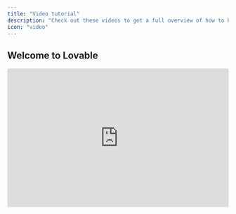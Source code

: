 ```yaml
---
title: "Video tutorial"
description: "Check out these videos to get a full overview of how to build an app with Lovable."
icon: "video"
---
```


## Welcome to Lovable

<Accordion title="Lovable 101">
  <iframe width="100%" height="315" src="https://www.youtube.com/embed/l2n9rpuqvdw?si=huqUvQcNK1tKTMVL" title="YouTube video player" frameborder="0" allow="accelerometer; autoplay; clipboard-write; encrypted-media; gyroscope; picture-in-picture; web-share" referrerpolicy="strict-origin-when-cross-origin" allowfullscreen />

  <Steps>
    <Step title="Getting started with Lovable basics">
      
    </Step>
    <Step title="Understanding the interface and controls">
      
    </Step>
    <Step title="Working with editing features and version history">
      
    </Step>
    <Step title="Implementing authentication and user management">
      
    </Step>
    <Step title="Using ‪Supabase‬ databases and edge functions">
      
    </Step>
    <Step title="GitHub integration and code management">
      
    </Step>
    <Step title="Sharing projects and community feedback">
      
    </Step>
    <Step title="Exploring additional resources and templates">
      
    </Step>
  </Steps>
</Accordion>

## Lovable Tutorials

<AccordionGroup>
  <Accordion title="Build an AI-Powered Calorie Tracking WebApp">
    <iframe width="100%" height="315" src="https://www.youtube.com/embed/c0zhLzcVJRI?si=7vcZf5eoxIobOxdE" title="YouTube video player" frameborder="0" allow="accelerometer; autoplay; clipboard-write; encrypted-media; gyroscope; picture-in-picture; web-share" referrerpolicy="strict-origin-when-cross-origin" allowfullscreen />

    This tutorial, we'll walk you through creating an AI-powered calorie tracking app with [Lovable](/lovable-f9060f1e/lovable-f9060f1e/editor/main#build-an-ai-powered-calorie-tracking-webapp), complete with authentication, a beautiful responsive design, OpenAI integration, and deployment to production.

    <Steps>
      <Step title="Setting Up the Foundation">
        The foundation of any Lovable project is a good prompt. For this app, here’s an example:

        ```
        Create a calorie tracking app with the following features:
        Landing page, dashboard, and a meals page.
        Input fields for meal descriptions or images, with analysis powered by GPT-4.
        Daily progress tracking and integration with Supabase for authentication and database management.
        Beautiful and mobile-responsive UI.
        ```

        Once Lovable generates the UI skeleton:

        - Review the navigation setup and landing page design.
        - Iterate on the prompt to refine the layout and ensure mobile responsiveness.

        <Note>
          Be explicit about starting with the UI. Lovable works best when tasks are broken into clear steps. For instance, outline navigation, page structures, and design themes early in the prompt
        </Note>
      </Step>
      <Step title="Designing the UI">
        Lovable emphasizes a step-by-step approach, akin to constructing a building:

        - Start with **scaffolding**: Plan your app structure (e.g., user experience flow, page layout).
        - Add the **first layer**: Create empty pages with basic design elements.
        - Refine the **details**: Add colors, animations, and mobile responsiveness.

        <Note>
          If you have pre-made designs in [Figma](), you can take screenshots and include them in your Lovable prompt. Providing high-resolution images ensures better results.
        </Note>
      </Step>
      <Step title="Integrate Supabase for Backend and Authentication">
        Once the UI is ready, it’s time to add backend functionality:

        1. Set up a [**Supabase**]() **account** and create a project.
        2. Link it to Lovable by pressing the "Connect Supabase" button.
        3. For data storage, Lovable will generate SQL tables. For instance:

        - A `profiles` table to store user information.
        - A `meals` table linked to users for tracking daily entries.

        <Note>
          Use row-level security (RLS) rules in Supabase to ensure user privacy. Lovable can handle this for you automatically.
        </Note>
      </Step>
      <Step title="Integrating OpenAI for Meal Analysis">
        The magic of this app lies in its AI capabilities. To analyze meals:

        1. Obtain an [OpenAI API key]() from your developer dashboard.
        2. Use [GPT-4]() for analyzing meal descriptions or images.
        3. Ensure API keys are securely stored in Edge functions to prevent unauthorized access.

        **Features to include:**

        - **Analyze meal descriptions**: Estimate nutritional values (calories, protein, carbs, fat).
        - **Image recognition**: Upload a meal photo, and GPT-4 will extract a description and nutritional data.

        <Note>
          _Pro Tips for OpenAI Integration:_

          - Use **function calling** for structured responses, ensuring data is formatted correctly for database insertion.
          - Test the functionality by asking the app to analyze simple meal entries like “2 eggs.”
        </Note>
      </Step>
      <Step title="Implementing Payments with Stripe">
        To monetize the app, add subscription-based payments:

        1. Create a [Stripe]() account and set up a product (e.g., “Standard Plan” for $12/month).
        2. Integrate Stripe with Lovable by adding the API key and product price ID.
        3. Redirect non-paying users to the landing page. Only paying users can access the main app.

        <Note>
          _Additional Tips:_

          - Enable Stripe’s **customer portal** to let users manage subscriptions (e.g., cancel or update payment methods).
          - Test payments in Stripe’s test mode using the provided test credit card details.
        </Note>
      </Step>
      <Step title="Testing and Debugging">
        Errors are a natural part of development, and Lovable simplifies debugging:

        - Use the **"Try to Fix"** button whenever a build error occurs.
        - For backend issues, check Supabase logs for detailed error reports.
        - If deploying to [Netlify](), review deployment logs for any build issues. Share logs with Lovable to get tailored fixes.

        <Note>
          If you get stuck, revert to a previous version using Lovable’s "Revert" feature. This saves credits and time.
        </Note>
      </Step>
      <Step title="Deploying Your App">
        Once your app is ready, deploy it with Lovable or Netlify:

        1. Use Lovable’s deploy feature to host the app on a default domain.
        2. For custom domains:

        - Connect your [GitHub repository]() to Netlify.
        - Purchase a domain and configure [DNS settings]() to link it to Netlify.

        <Note>
          Update your app’s metadata (favicon, meta tags, OG image) for better branding and SEO.
        </Note>
      </Step>
    </Steps>
  </Accordion>
  <Accordion title="Build a SaaS Landing Page with Groq API">
    <iframe width="100%" height="315" src="https://www.youtube.com/embed/S0k8FOmqjog?si=935gSBuflrRbljlF" title="YouTube video player" frameborder="0" allow="accelerometer; autoplay; clipboard-write; encrypted-media; gyroscope; picture-in-picture; web-share" referrerpolicy="strict-origin-when-cross-origin" allowfullscreen />

    In this tutorial, we’ll show you how to create a stunning, fully interactive landing page for an AI-powered email assistant using [Lovable](/lovable-f9060f1e/lovable-f9060f1e/editor/main#build-a-saas-landing-page-with-groq-api), 21st.dev, and Supabase—complete with animations, API integrations, and seamless deployment\\\\!

    - AI-powered design & UI enhancements
    - Adding animations & interactive elements
    - Integrating AI email enhancements with the Groq API
    - Setting up a contact form with Resend
    - Deploying the page using Lovable Launch
  </Accordion>
  <Accordion title="Build a Feedback Tool">
    The session showcased [Lovable](/lovable-f9060f1e/lovable-f9060f1e/editor/main#build-a-feedback-tool)’s capabilities to iterate quickly and deliver production-ready results.

    <iframe width="100%" height="315" src="https://www.youtube.com/embed/tYDqBMilHkM?si=6eD-0GoQEywncOqQ" title="YouTube video player" frameborder="0" allow="accelerometer; autoplay; clipboard-write; encrypted-media; gyroscope; picture-in-picture; web-share" referrerpolicy="strict-origin-when-cross-origin" allowfullscreen />

    <Steps>
      <Step title="Authentication">
        - Users can sign up, log in, and manage profiles using Supabase integration.
        - Secure user sessions enable tailored experiences.
      </Step>
      <Step title="Feedback Submission and Voting">
        - Users can submit feedback with titles, descriptions, and images.
        - Each feedback entry displays vote counts and supports real-time upvoting.
      </Step>
      <Step title="Admin Dashboard with AI Summaries">
        - Admins can review all feedback, filter by votes, and sort entries.
        - AI-powered summaries identify actionable insights using OpenAI and Supabase Edge Functions.
      </Step>
      <Step title="User Presence Tracking">
        Real-time presence indicators show active users on the platform.
      </Step>
      <Step title="Detailed Feedback Pages with Comments">
        Each feedback entry has a dedicated page for discussions, enabling teams to collaborate and prioritize efficiently.
      </Step>
      <Step title="File Attachments">
        Users can attach images to feedback, stored securely using Supabase’s storage capabilities.
      </Step>
    </Steps>
  </Accordion>
  <Accordion title="Build a Productized Development Agency">
    <iframe width="100%" height="315" src="https://www.youtube.com/embed/eZsbfEA-_oI?si=ngagWq3q3Km1jY6J" title="YouTube video player" frameborder="0" allow="accelerometer; autoplay; clipboard-write; encrypted-media; gyroscope; picture-in-picture; web-share" referrerpolicy="strict-origin-when-cross-origin" allowfullscreen />

    The goal for this session was to build an app that allows developers, designers, or consultants to offer subscription-based services—a business model inspired by platforms like DesignJoy.

    <Steps>
      <Step title="Authentication and User Management">
        Authentication was the first feature implemented, setting up a robust framework for managing users. The team emphasized the importance of integrating authentication early to prevent issues when scaling the app.

        - Supabase integration for user sign-ups, logins, and profile management.
        - Persistent user sessions to improve app usability.
      </Step>
      <Step title="Stripe Subscription Integration">
        The session demonstrated how to integrate Stripe for subscription management:

        - Enabled users to subscribe to different pricing tiers.
        - Managed subscription status, ensuring only paid users access premium features.
      </Step>
      <Step title="Dashboard and Task Management">
        - User-specific dashboards with task boards and drag-and-drop functionality.
        - Real-time task updates for seamless collaboration.
      </Step>
      <Step title="AI Chatbot">
        The session concluded with the integration of an AI chatbot, illustrating how OpenAI can add dynamic functionality to apps. This feature could be extended to serve as a virtual assistant, concierge, or data query interface.

        - Integrated OpenAI to provide a chatbot capable of responding intelligently to user queries.
        - Built in a single prompt, showcasing Lovable's efficiency.
      </Step>
      <Step title="Iterative Debugging and Refinement">
        The team tackled real-time debugging challenges, offering valuable insights into troubleshooting. Techniques included:

        - Using console logs and error messages to identify issues.
        - Reverting to previous app versions to avoid getting stuck in broken states.
        - Guiding Lovable’s AI with detailed prompts to ensure accurate fixes.
      </Step>
    </Steps>
  </Accordion>
  <Accordion title="Prompting Advice with Lovable">
    <iframe width="100%" height="315" src="https://www.youtube.com/embed/IqWfKj4mUIo?si=sIUpyvAuOH9Fu_oe" title="YouTube video player" frameborder="0" allow="accelerometer; autoplay; clipboard-write; encrypted-media; gyroscope; picture-in-picture; web-share" referrerpolicy="strict-origin-when-cross-origin" allowfullscreen />

    In this tutorial, we deep-dive into AI-powered app development, prompt engineering, and workflow automation with [Lovable](https://lovable.dev/)'s special guest ‪[Mark Kashef‬](https://www.youtube.com/@Mark_Kashef)\\\\!

    - Understanding effective AI prompting
    - The four tiers of prompt engineering
    - Meta prompting techniques & best practices
    - Debugging strategies for AI workflows
    - Building an AI app using Lovable & Make.com
    - Integrating Visual Edits & Tailwind CSS for UI design
  </Accordion>
  <Accordion title="Build a Luma Copycat with Supabase & Lovable">
    <iframe width="100%" height="315" src="https://www.youtube.com/embed/-sSOyO0FiPE?si=TCamI0uASRJ2Kh6j" title="YouTube video player" frameborder="0" allow="accelerometer; autoplay; clipboard-write; encrypted-media; gyroscope; picture-in-picture; web-share" referrerpolicy="strict-origin-when-cross-origin" allowfullscreen />

    In this tutorial, we will build a Luma-style event platform using Lovable and [Supabase](https://docs.lovable.dev/integrations/supabase) – live\\\\!

    - How to integrate Supabase with Lovable
    - Setting up authentication & user management
    - Configuring databases & real-time comments
    - Testing performance & handling multiple users
    - Live debugging & performance optimization
  </Accordion>
  <Accordion title="Build an AI-Enhanced Web App">
    <iframe width="100%" height="315" src="https://www.youtube.com/embed/gqsZGxuymTk?si=xwjEwFQCa5p8WVLh" title="YouTube video player" frameborder="0" allow="accelerometer; autoplay; clipboard-write; encrypted-media; gyroscope; picture-in-picture; web-share" referrerpolicy="strict-origin-when-cross-origin" allowfullscreen />

    In this tutorial, we’ll show you how to use Lovable, an AI-enhanced no-code builder, to create a full-stack journaling app without writing a single line of code\\\\!

    - Design your app UI instantly
    - Upload your design & generate a working app
    - Connect Supabase for backend & authentication
    - Implement GPT-4o for AI-powered features
    - Deploy a full-stack app in minutes\\\\\\!
  </Accordion>
  <Accordion title="Build a Simple CRM with Resend">
    <iframe width="100%" height="315" src="https://www.youtube.com/embed/5ZL744_Wxjo?si=qrKlOL_1fAnz7rgc" title="YouTube video player" frameborder="0" allow="accelerometer; autoplay; clipboard-write; encrypted-media; gyroscope; picture-in-picture; web-share" referrerpolicy="strict-origin-when-cross-origin" allowfullscreen />

    In this tutorial, we'll walk through creating a simple yet powerful CRM using [Lovable](/lovable-f9060f1e/lovable-f9060f1e/editor/main#build-a-simple-crm-with-resend) for development, Supabase for data storage, and [Resend](https://docs.lovable.dev/integrations/resend) for email automation.

    - How Resend works for email automation
    - Setting up authentication emails with Supabase
    - Building an admin dashboard & contact management system
    - Creating & customizing email templates
    - Adding newsletter signup & broadcast email functionality
  </Accordion>
  <Accordion title="Build Interactive Elements in Web Development">
    <iframe width="100%" height="315" src="https://www.youtube.com/embed/b-O7Ew0Q2ig?si=UPyQQdnualImIP8j" title="YouTube video player" frameborder="0" allow="accelerometer; autoplay; clipboard-write; encrypted-media; gyroscope; picture-in-picture; web-share" referrerpolicy="strict-origin-when-cross-origin" allowfullscreen />

    Building engaging, interactive web experiences just got easier with Lovable’s latest updates\\!

    <Steps>
      <Step title="Effortless UI Customization with Visual Edits">
        One of the biggest upgrades to Lovable is the ability to modify UI elements instantly without consuming AI credits. You can now:

        - Edit text directly on your project.
        - Adjust button colors and styles in real-time.
        - Upload and swap images seamlessly.
        - Hover over elements to make quick adjustments.

        <Note>
          Users can now select text, change colors, or swap icons effortlessly without needing AI intervention—allowing for a smoother design iteration process.
        </Note>
      </Step>
      <Step title="Advanced Debugging and API Error Handling">
        Previously, users faced challenges when dealing with third-party API integration errors. Lovable now:

        - Surfaces richer error messages for easier debugging.
        - Eliminates irrelevant popups, improving focus on critical issues.
        - Enables AI-driven error detection for automatic fixes.

        <Note>
          Instead of overwhelming users with generic popups, Lovable now feeds error context directly into its AI, which can decide when an issue needs to be addressed and how to fix it.
        </Note>
      </Step>
      <Step title="Creating Dynamic Backgrounds and Animations">
        Lovable now supports seamless integration of animated and interactive elements using **p5.js** and other libraries.

        #### **Example Project: Travel Agency Website with Interactive Flags**

        A recent live demo showcased how to build a travel agency landing page featuring:

        1. **An animated hero section** with flags dynamically appearing and moving in response to mouse interactions.
        2. **A sticky-scroll section** that changes based on the user’s scroll position.
        3. **Interactive hover effects** where images react to user movements.

        #### **How to Implement Animated Effects**

        To create these effects, users followed this simple process:

        - **Define the desired animation:**

        <Note>
          Make the background interactive with floating elements that move away when hovered over.
        </Note>
        - **Use p5.js to generate effects:**
          - Implement a chromatic smoke pattern.
          - Swap out static images for dynamic flag animations.
        - **Enhance user experience with physics-based interactions:**
          - Make elements move dynamically based on user actions.

        <Note>
          If an animation isn’t working, use Lovable’s chat mode to debug and refine the effect with step-by-step AI guidance.
        </Note>
      </Step>
      <Step title="Importing Custom Elements from External Libraries">
        With [**21st.dev**](), users can now integrate pre-built UI components seamlessly into Lovable projects.

        1. Browse **21st.dev** for a button design.
        2. Copy the AI-generated prompt.
        3. Paste it into Lovable and replace an existing button.

        This approach accelerates design workflows and allows for more polished, visually cohesive interfaces.

        <Note>
          This same method works for importing animation presets from **motion.dev**, making it easier to add high-quality motion effects without custom coding.
        </Note>
      </Step>
    </Steps>
  </Accordion>
  <Accordion title="Clerk Authentication, Custom Domains & Waitlists">
    <iframe width="100%" height="315" src="https://www.youtube.com/embed/tyAsNwu_xCI?si=VHCGf2IlFRQzVLeD" title="YouTube video player" frameborder="0" allow="accelerometer; autoplay; clipboard-write; encrypted-media; gyroscope; picture-in-picture; web-share" referrerpolicy="strict-origin-when-cross-origin" allowfullscreen />

    In this tutorial, we'll walk through building a **custom CRM** (Customer Relationship Management system) using [**Lovable**](/lovable-f9060f1e/lovable-f9060f1e/editor/main#clerk-authentication-custom-domains-and-waitlists) and [**Clerk**](https://docs.lovable.dev/integrations/clerk).
  </Accordion>
  <Accordion title="How to Build a Custom CRM with Lovable and Make">
    <iframe width="100%" height="315" src="https://www.youtube.com/embed/zv4vcR7VCAk?si=BgJHeEuti27cbgYt" title="YouTube video player" frameborder="0" allow="accelerometer; autoplay; clipboard-write; encrypted-media; gyroscope; picture-in-picture; web-share" referrerpolicy="strict-origin-when-cross-origin" allowfullscreen />

    In this tutorial, we'll walk through building a **custom CRM** (Customer Relationship Management system) using [**Lovable**](/lovable-f9060f1e/lovable-f9060f1e/editor/main#how-to-build-a-custom-crm-with-lovable-and-make) and [**Make**](https://docs.lovable.dev/integrations/make).
  </Accordion>
</AccordionGroup>

## Build, Brand, and Launch a real micro-SaaS, live\\\\\\\\!

Learning Spanish has never been this interactive\\\\\\\\\\\\\\\\\\! Imagine an app that not only teaches you Spanish through conversations but also creates real-time voice interactions, dynamic courses, and visually engaging content—powered entirely by AI. This tutorial can help follow step-by-step what Kristian and Harry built:

<AccordionGroup>
  <Accordion title="Step 1: Designing the Core Features">
    <iframe width="100%" height="315" src="https://www.youtube.com/embed/8QDL9cCIXqU?si=JPHSSBoWO4dXl7vB" title="YouTube video player" frameborder="0" allow="accelerometer; autoplay; clipboard-write; encrypted-media; gyroscope; picture-in-picture; web-share" referrerpolicy="strict-origin-when-cross-origin" allowfullscreen />

    <Steps>
      <Step title="Laying the Foundations">
        Before implementing AI features, we focused on **building a strong foundation** for the app using **Lovable**. This included setting up authentication, structuring the dashboard, and implementing user management.
      </Step>
      <Step title="Authentication System">
        - Integrated **Supabase** for backend authentication.
        - Enabled sign-up/login with email and password.
        - Created a profile system to store user preferences and learning progress.
      </Step>
      <Step title="Dashboard & Navigation">
        - Designed an intuitive sidebar for navigation.
        - Created sections for chat, courses, and user settings.
        - Ensured responsive UI for a seamless experience across devices.
      </Step>
      <Step title="User Profiles & Data Storage">
        - Added a database structure to store user progress.
        - Designed profile management settings where users can adjust learning preferences.
      </Step>
    </Steps>
  </Accordion>
  <Accordion title="Step 2: AI-Powered Learning Features with Replicate">
    <iframe width="100%" height="315" src="https://www.youtube.com/embed/eSDhk4VkVLE?si=-JhSjxsKIrPACNOK" title="YouTube video player" frameborder="0" allow="accelerometer; autoplay; clipboard-write; encrypted-media; gyroscope; picture-in-picture; web-share" referrerpolicy="strict-origin-when-cross-origin" allowfullscreen />

    <Steps>
      <Step title="AI-Generated Courses">
        To make learning interactive, we implemented an AI-driven course generation system using [OpenAI’s GPT model](). Here's how it works:

        1. Users select a topic (e.g., “Questions to ask at a barbecue”).
        2. Lovable calls an [OpenAI Edge function]() to generate **10 engaging Spanish-language questions**.
        3. Users complete quizzes, track progress, and receive AI feedback on their answers.
      </Step>
      <Step title="Enhancing User Engagement">
        - **Dynamically Generated Questions**: Each quiz is AI-generated, ensuring fresh, unique content every time.
        - **Interactive Feedback**: The AI provides explanations for correct and incorrect answers to improve learning.
        - **Progress Tracking**: Users can save and revisit courses, enhancing retention and practice.
      </Step>
      <Step title="Enhancing Visual Engagement with Replicate">
        To add a visual learning element, we integrated [**Replicate’s Flux Schnell**]() image generation model:

        - **Automated Course Banners**: Every course dynamically generates an image matching the topic.
        - **Visually Immersive Experience**: AI-driven visuals enhance user engagement and retention.
        - **Fast Image Processing**: Using Replicate’s API, images are generated in real time without slowing down the experience.
      </Step>
      <Step title="Real-Time Voice Conversations">
        A major milestone in the app's development was the addition of **real-time Spanish-speaking practice** using [OpenAI’s real-time WebRTC API]() :

        - **Interactive AI Tutor**: Users can speak directly with an AI that dynamically responds in Spanish.
        - **Pronunciation Assistance**: The AI provides real-time corrections and suggestions.
        - **Seamless Conversations**: The natural flow of conversation makes it feel like interacting with a human tutor.
      </Step>
    </Steps>
  </Accordion>
  <Accordion title="Step 3: Branding the App">
    <iframe width="100%" height="315" src="https://www.youtube.com/embed/fILdgFNqvmU?si=_Xg-XTMTQuBN7bE1" title="YouTube video player" frameborder="0" allow="accelerometer; autoplay; clipboard-write; encrypted-media; gyroscope; picture-in-picture; web-share" referrerpolicy="strict-origin-when-cross-origin" allowfullscreen />

    <Steps>
      <Step title="Establishing the Concept and Audience">
        Before branding, we defined our core goals:

        - **AI-powered chat** for real-time Spanish conversations.
        - **Automated quizzes** for quick practice sessions.
        - **Structured learning** with lesson storage and progress tracking.

        This helped shape our branding choices, ensuring they aligned with the app’s purpose.
      </Step>
      <Step title="Naming & Domain Selection">
        We aimed for a short, memorable name that reflected the **learning journey**. Using AI, we brainstormed and landed on **Ruta** (Spanish for “route” or “path”).

        #### **Process:**

        - **Brainstormed names** using AI for catchy Spanish words.
        - **Tested options** like "Camino" and "Verbo," but "Ruta" stood out.
        - **Checked domain availability** and secured **rutaapp.com** immediately.
      </Step>
      <Step title="Creating a Visual Identity">
        We quickly designed the brand:

        - **Logo**: A **compass-themed** icon sourced from design libraries and edited in Figma.
        - **Font Pairing**: Used a **bold, modern typeface** for the logo and a readable UI font for the app interface.
        - **Color Palette**: A **Tailwind CSS blue** scheme to symbolize travel and discovery.
        - **Styling Inspiration**: Experimented with **neo-brutalism**, tweaking contrast, shadows, and borders to create a visually engaging UI.
      </Step>
      <Step title="Building a Cohesive User Experience">
        Using Lovable, we ensured **visual consistency** across the app:

        - **Landing Page**: AI-generated with a dynamic, engaging hero section.
        - **Dashboard & Course Pages**: Styled to match the brand’s identity.
        - **Iterative Styling**: Applied **neo-brutalist** elements to test different design styles.
        - **User Flow Testing**: Ensured seamless navigation from signup to real-time chat.
      </Step>
    </Steps>
  </Accordion>
  <Accordion title="Step 4: Final Tweaks, Big Bets & Live Launch">
    <iframe width="100%" height="315" src="https://www.youtube.com/embed/12013xnxYzM?si=4qOqTgcgO_IY_G1P" title="YouTube video player" frameborder="0" allow="accelerometer; autoplay; clipboard-write; encrypted-media; gyroscope; picture-in-picture; web-share" referrerpolicy="strict-origin-when-cross-origin" allowfullscreen />
  </Accordion>
</AccordionGroup>

## Community Tutorials

<AccordionGroup>
  <Accordion title="Build a Car Prompt Engineering Agent">
    <iframe width="100%" height="315" src="https://www.youtube.com/embed/Zv7N0SxfpRM?si=Ro0Eg---h0rBz-HY" title="YouTube video player" frameborder="0" allow="accelerometer; autoplay; clipboard-write; encrypted-media; gyroscope; picture-in-picture; web-share" referrerpolicy="strict-origin-when-cross-origin" allowfullscreen />
  </Accordion>
  <Accordion title="Build a SaaS Landing Page">
    <iframe width="100%" height="315" src="https://www.youtube.com/embed/4qt9nlamiIQ?si=Xc0EUD6iyCwPFMay" title="YouTube video player" frameborder="0" allow="accelerometer; autoplay; clipboard-write; encrypted-media; gyroscope; picture-in-picture; web-share" referrerpolicy="strict-origin-when-cross-origin" allowfullscreen />
  </Accordion>
  <Accordion title="Build an AI Coding Agent with Supabase & Stripe">
    <iframe width="100%" height="315" src="https://www.youtube.com/embed/9z54zkmK-to?si=COVYmfEhrkkcog6O" title="YouTube video player" frameborder="0" allow="accelerometer; autoplay; clipboard-write; encrypted-media; gyroscope; picture-in-picture; web-share" referrerpolicy="strict-origin-when-cross-origin" allowfullscreen />
  </Accordion>
  <Accordion title="Build a Chat-Based Interface">
    <iframe width="100%" height="315" src="https://www.youtube.com/embed/zrArB5tj3kY?si=vArHxa-gh10ncZww" title="YouTube video player" frameborder="0" allow="accelerometer; autoplay; clipboard-write; encrypted-media; gyroscope; picture-in-picture; web-share" referrerpolicy="strict-origin-when-cross-origin" allowfullscreen />
  </Accordion>
  <Accordion title="Build a Course Platform">
    <iframe width="100%" height="315" src="https://www.youtube.com/embed/UcgKlpu49Ys?si=fCaxC1gB-wkC_AOh" title="YouTube video player" frameborder="0" allow="accelerometer; autoplay; clipboard-write; encrypted-media; gyroscope; picture-in-picture; web-share" referrerpolicy="strict-origin-when-cross-origin" allowfullscreen />
  </Accordion>
  <Accordion title="Build SaaS Startup with Supabase">
    <iframe width="100%" height="315" src="https://www.youtube.com/embed/mJwPvyc4-rk?si=SUWZG6C1dLpV9StO" title="YouTube video player" frameborder="0" allow="accelerometer; autoplay; clipboard-write; encrypted-media; gyroscope; picture-in-picture; web-share" referrerpolicy="strict-origin-when-cross-origin" allowfullscreen />
  </Accordion>
  <Accordion title="Build an AI-powered Web Application with OpenAI API">
    <iframe width="100%" height="315" src="https://www.youtube.com/embed/jUwXTviRhhM?si=VzpmIP8SVSWufOKH" title="YouTube video player" frameborder="0" allow="accelerometer; autoplay; clipboard-write; encrypted-media; gyroscope; picture-in-picture; web-share" referrerpolicy="strict-origin-when-cross-origin" allowfullscreen />
  </Accordion>
  <Accordion title="Build an SEO Landing Page">
    <iframe width="100%" height="315" src="https://www.youtube.com/embed/3rVsp8SQ_Jc?si=KP7XftODi6apMX4m" title="YouTube video player" frameborder="0" allow="accelerometer; autoplay; clipboard-write; encrypted-media; gyroscope; picture-in-picture; web-share" referrerpolicy="strict-origin-when-cross-origin" allowfullscreen />
  </Accordion>
  <Accordion title="Build a Marketing Landing Page">
    <iframe width="100%" height="315" src="https://www.youtube.com/embed/tR4d8Mz5Bgk?si=Sofq45DrmrqCG1ja" title="YouTube video player" frameborder="0" allow="accelerometer; autoplay; clipboard-write; encrypted-media; gyroscope; picture-in-picture; web-share" referrerpolicy="strict-origin-when-cross-origin" allowfullscreen />
  </Accordion>
  <Accordion title="Build a Todo List App">
    <iframe width="100%" height="315" src="https://www.youtube.com/embed/AmPuBwjT5iU?si=3VZ1_Qg5peqF1S7R" title="YouTube video player" frameborder="0" allow="accelerometer; autoplay; clipboard-write; encrypted-media; gyroscope; picture-in-picture; web-share" referrerpolicy="strict-origin-when-cross-origin" allowfullscreen />
  </Accordion>
  <Accordion title="Build AI Agents">
    <iframe width="100%" height="315" src="https://www.youtube.com/embed/sgnBMD8jGWU?si=eRtlvDDwGfEa_-J1" title="YouTube video player" frameborder="0" allow="accelerometer; autoplay; clipboard-write; encrypted-media; gyroscope; picture-in-picture; web-share" referrerpolicy="strict-origin-when-cross-origin" allowfullscreen />
  </Accordion>
  <Accordion title="Build a Recipe Tracking App">
    <iframe width="100%" height="315" src="https://www.youtube.com/embed/yH3DyG7jqRo?si=bV9BQkcTqN9KUDqT" title="YouTube video player" frameborder="0" allow="accelerometer; autoplay; clipboard-write; encrypted-media; gyroscope; picture-in-picture; web-share" referrerpolicy="strict-origin-when-cross-origin" allowfullscreen />

    <iframe width="100%" height="315" src="https://www.youtube.com/embed/W54pjYSSTo0?si=NjeR7dRxbLbiqEPe" title="YouTube video player" frameborder="0" allow="accelerometer; autoplay; clipboard-write; encrypted-media; gyroscope; picture-in-picture; web-share" referrerpolicy="strict-origin-when-cross-origin" allowfullscreen />
  </Accordion>
  <Accordion title="Build a Fullstack Social Networking App">
    <iframe width="100%" height="315" src="https://www.youtube.com/embed/1qXwGCIh9Q8?si=r3nNUUJzgL3Cf986" title="YouTube video player" frameborder="0" allow="accelerometer; autoplay; clipboard-write; encrypted-media; gyroscope; picture-in-picture; web-share" referrerpolicy="strict-origin-when-cross-origin" allowfullscreen />
  </Accordion>
  <Accordion title="Lovable + Cursor">
    <iframe width="100%" height="315" src="https://www.youtube.com/embed/YyeUSujTvXc?si=TB7A9-J5j4RF3k5N" title="YouTube video player" frameborder="0" allow="accelerometer; autoplay; clipboard-write; encrypted-media; gyroscope; picture-in-picture; web-share" referrerpolicy="strict-origin-when-cross-origin" allowfullscreen />
  </Accordion>
  <Accordion title="Build Text-to-Web App Platform">
    <iframe width="100%" height="315" src="https://www.youtube.com/embed/cwdPcbWwb2s?si=OY_JIaSdQjDCpUar" title="YouTube video player" frameborder="0" allow="accelerometer; autoplay; clipboard-write; encrypted-media; gyroscope; picture-in-picture; web-share" referrerpolicy="strict-origin-when-cross-origin" allowfullscreen />
  </Accordion>
  <Accordion title="Build an AI-powered Note Taker">
    <iframe width="100%" height="315" src="https://www.youtube.com/embed/6VejFu1nEYs?si=VZzUyJ3ABSQPvGeW" title="YouTube video player" frameborder="0" allow="accelerometer; autoplay; clipboard-write; encrypted-media; gyroscope; picture-in-picture; web-share" referrerpolicy="strict-origin-when-cross-origin" allowfullscreen />
  </Accordion>
  <Accordion title="Build a Wealth Tracker App">
    <iframe width="100%" height="315" src="https://www.youtube.com/embed/2MYwWu4u_ZM?si=nTtL39uf8tKuHZVT" title="YouTube video player" frameborder="0" allow="accelerometer; autoplay; clipboard-write; encrypted-media; gyroscope; picture-in-picture; web-share" referrerpolicy="strict-origin-when-cross-origin" allowfullscreen />
  </Accordion>
  <Accordion title="Build an SEO Lead Generation Website">
    <iframe width="100%" height="315" src="https://www.youtube.com/embed/NC9hVmKNnk0?si=U7JaiQ5EJo3ysh_x" title="YouTube video player" frameborder="0" allow="accelerometer; autoplay; clipboard-write; encrypted-media; gyroscope; picture-in-picture; web-share" referrerpolicy="strict-origin-when-cross-origin" allowfullscreen />
  </Accordion>
  <Accordion title="Build a Hiring Platform with Advanced Troubleshooting and Cursor">
    <iframe width="100%" height="315" src="https://www.youtube.com/embed/z8R7uWeSAbg?si=QSeApl8WSrLq59Y1" title="YouTube video player" frameborder="0" allow="accelerometer; autoplay; clipboard-write; encrypted-media; gyroscope; picture-in-picture; web-share" referrerpolicy="strict-origin-when-cross-origin" allowfullscreen />

    <Steps>
      <Step title="Start with Inspiration">
        Every project starts with a clear vision. For this MVP, the client wanted an **AI-powered dashboard**.

        To kickstart the design process:

        - Took a screenshot of a relevant landing page.
        - Asked [**ChatGPT**]() to describe the design in detail—layout, sections, colors, and typography.
        - Used this breakdown as the **foundation for building in Lovable**

        <Note>
          _Describe this landing page in detail, including layout, sections, colors, and typography._
        </Note>
      </Step>
      <Step title="Build the Core with Lovable">
        Once the blueprint was ready, Lovable handled the **entire foundation of the app**.
      </Step>
      <Step title="GitHub Integration">
        Lovable **automatically creates a** [**GitHub repository**]() for your project, syncing updates effortlessly. **Workflow:**

        <Steps>
          <Step title="Generate a repo in Lovable.">
            
          </Step>
          <Step title="Transfer it to your GitHub account.">
            
          </Step>
          <Step title="Clone it into Cursor for advanced coding.">
            
          </Step>
        </Steps>
        This keeps everything organized and **developer-friendly** when custom logic is required.
      </Step>
      <Step title="Supabase for Authentication & Database">
        With Supabase integration, setting up the backend was a breeze.

        - **Added authentication** for user signups/logins.
        - **Set up a database** to manage profiles and app data.
        - **Connected APIs** without writing redundant boilerplate code.

        <Note>
          _Add Supabase authentication to the app, allowing users to sign up and log in using their email._
        </Note>
      </Step>
      <Step title="Email Automation with Resend">
        To ensure smooth communication, Lovable’s [**Resend integration**]() handled transactional emails.

        - **Welcome emails** for new users.
        - **Action-triggered notifications** within the app.

        <Note>
          _Set up an email workflow using Resend that sends a welcome email to users upon signup and a notification when they complete an action._
        </Note>
      </Step>
      <Step title="Chat with Your Codebase">
        Lovable’s built-in **chat feature** makes managing large projects effortless.

        You can:

        - Ask which features from the PRD are completed.
        - Quickly reference task breakdowns.
        - Get a high-level project overview instantly.

        <Note>
          _Based on the PRD and task breakdown, list all completed features and highlight pending tasks._
        </Note>
        This feature **saves hours** by keeping teams aligned on progress.
      </Step>
      <Step title="OpenAI for AI-Powered Features">
        The app needed AI-driven data summarization.

        - **Lovable’s** [**OpenAI integration**]() made API setup seamless.
        - AI functionality was up and running in **minutes**.

        <Note>
          _Integrate OpenAI APIs to summarize user data input and display the results on the dashboard._
        </Note>
      </Step>
      <Step title="AI Image Generation with Replicate">
        For AI-powered visuals, **Replicate integration** allowed users to generate images dynamically.

        - Enabled **custom AI-generated visuals** inside the app.
        - Required minimal configuration.

        <Note>
          _Add Replicate integration to generate AI-powered images based on user inputs._
        </Note>
      </Step>
      <Step title="Payments with Stripe">
        Handling **subscriptions and transactions** was effortless with Stripe integration.

        - **Set up payment workflows** for different plans.
        - **Tested transactions** for reliability.
        - **Synced Stripe dashboards** for client visibility.

        <Note>
          _Integrate Stripe into the app to allow subscription payments, including a dashboard for users to manage their plans_.
        </Note>
      </Step>
      <Step title="From Lovable to Cursor for Finalization">
        Once the app was functional, it was **synced to GitHub and imported into** [**Cursor**]() for:

        - **UI refinements**
        - **Advanced backend logic**
        - **Final debugging & optimisations**

        Cursor provided a **developer-friendly environment** to polish the project before deployment.
      </Step>
    </Steps>
    This streamlined workflow—**ChatGPT for planning, Lovable for building, and Cursor for refining**—significantly **reduces MVP development time**.
  </Accordion>
  <Accordion title="Build an MVP with Lovable">
    <iframe width="100%" height="315" src="https://www.youtube.com/embed/cAkJ6VZEqm8?si=K47KMSf9Mrv9GyhO" title="YouTube video player" frameborder="0" allow="accelerometer; autoplay; clipboard-write; encrypted-media; gyroscope; picture-in-picture; web-share" referrerpolicy="strict-origin-when-cross-origin" allowfullscreen />
  </Accordion>
  <Accordion title="Build a Business Offer Comparison Tool">
    <iframe width="100%" height="315" src="https://www.youtube.com/embed/FMq4CRNBlw0?si=FIFYhy7gxbax3G1A" title="YouTube video player" frameborder="0" allow="accelerometer; autoplay; clipboard-write; encrypted-media; gyroscope; picture-in-picture; web-share" referrerpolicy="strict-origin-when-cross-origin" allowfullscreen />
  </Accordion>
  <Accordion title="Build a Website Connected to Airtable">
    <iframe width="100%" height="315" src="https://www.youtube.com/embed/QfPfroKsJLI?si=zEwjvtfZ5CVIIN5e" title="YouTube video player" frameborder="0" allow="accelerometer; autoplay; clipboard-write; encrypted-media; gyroscope; picture-in-picture; web-share" referrerpolicy="strict-origin-when-cross-origin" allowfullscreen />
  </Accordion>
  <Accordion title="Build a Responsive Search Bar">
    <iframe width="100%" height="315" src="https://www.youtube.com/embed/gQbwjvUrnA8?si=I-Lm-IGIrotzxKH7" title="YouTube video player" frameborder="0" allow="accelerometer; autoplay; clipboard-write; encrypted-media; gyroscope; picture-in-picture; web-share" referrerpolicy="strict-origin-when-cross-origin" allowfullscreen />
  </Accordion>
  <Accordion title="Build a Personalized Healthcare Management for Individuals and Families">
    <iframe width="100%" height="315" src="https://www.youtube.com/embed/WM7PvU2r84c?si=0O7NP6ByZ5PvNgOk" title="YouTube video player" frameborder="0" allow="accelerometer; autoplay; clipboard-write; encrypted-media; gyroscope; picture-in-picture; web-share" referrerpolicy="strict-origin-when-cross-origin" allowfullscreen />
  </Accordion>
  <Accordion title="Build a Pet Shop App">
    <iframe width="100%" height="315" src="https://www.youtube.com/embed/Sqn4aZTw1cA?si=55F7pn8rZgGMLk1B" title="YouTube video player" frameborder="0" allow="accelerometer; autoplay; clipboard-write; encrypted-media; gyroscope; picture-in-picture; web-share" referrerpolicy="strict-origin-when-cross-origin" allowfullscreen />
  </Accordion>
  <Accordion title="Build an Intelligent Photo Organizer">
    <iframe width="100%" height="315" src="https://www.youtube.com/embed/QA4ZX5FUQAg?si=8A-us5o5rebbRCYc" title="YouTube video player" frameborder="0" allow="accelerometer; autoplay; clipboard-write; encrypted-media; gyroscope; picture-in-picture; web-share" referrerpolicy="strict-origin-when-cross-origin" allowfullscreen />
  </Accordion>
  <Accordion title="Build a Personal Website">
    <iframe width="100%" height="315" src="https://www.youtube.com/embed/sr2vJmZBZ4o?si=KluqHg-WwBBEn_Ve" title="YouTube video player" frameborder="0" allow="accelerometer; autoplay; clipboard-write; encrypted-media; gyroscope; picture-in-picture; web-share" referrerpolicy="strict-origin-when-cross-origin" allowfullscreen />
  </Accordion>
  <Accordion title="Build a Youtube Clone">
    <iframe width="100%" height="315" src="https://www.youtube.com/embed/CfwNxDEXe6I?si=8L3hkLNPaCbcTYHH" title="YouTube video player" frameborder="0" allow="accelerometer; autoplay; clipboard-write; encrypted-media; gyroscope; picture-in-picture; web-share" referrerpolicy="strict-origin-when-cross-origin" allowfullscreen />
  </Accordion>
  <Accordion title="Build an AI Automation Tool with Zapier & Lovable">
    <iframe width="100%" height="315" src="https://www.youtube.com/embed/ELub71s-_HE?si=EjhI7zU4yJQc68EK" title="YouTube video player" frameborder="0" allow="accelerometer; autoplay; clipboard-write; encrypted-media; gyroscope; picture-in-picture; web-share" referrerpolicy="strict-origin-when-cross-origin" allowfullscreen />
  </Accordion>
  <Accordion title="Build a Trickle AI Review Copycat">
    <iframe width="100%" height="315" src="https://www.youtube.com/embed/deMBEcGVdaM?si=RqhD56qO3fgyN2Az" title="YouTube video player" frameborder="0" allow="accelerometer; autoplay; clipboard-write; encrypted-media; gyroscope; picture-in-picture; web-share" referrerpolicy="strict-origin-when-cross-origin" allowfullscreen />
  </Accordion>
  <Accordion title="Build a Trello Clone">
    <iframe width="100%" height="315" src="https://www.youtube.com/embed/xaUxWOJ6hlk?si=1eGd0PEjZGVjkX_U" title="YouTube video player" frameborder="0" allow="accelerometer; autoplay; clipboard-write; encrypted-media; gyroscope; picture-in-picture; web-share" referrerpolicy="strict-origin-when-cross-origin" allowfullscreen />
  </Accordion>
  <Accordion title="Build a Student Discovery Platform">
    <iframe width="100%" height="315" src="https://www.youtube.com/embed/BOpX2VYNofA?si=AJFhbN-G11Uo_1IS" title="YouTube video player" frameborder="0" allow="accelerometer; autoplay; clipboard-write; encrypted-media; gyroscope; picture-in-picture; web-share" referrerpolicy="strict-origin-when-cross-origin" allowfullscreen />
  </Accordion>
  <Accordion title="Build an AI Book Generator">
    <iframe width="100%" height="315" src="https://www.youtube.com/embed/g9BsVrgmI94?si=nCHFeV_YxJTWeMow" title="YouTube video player" frameborder="0" allow="accelerometer; autoplay; clipboard-write; encrypted-media; gyroscope; picture-in-picture; web-share" referrerpolicy="strict-origin-when-cross-origin" allowfullscreen />
  </Accordion>
  <Accordion title="Build a PDF Editor">
    <iframe width="100%" height="315" src="https://www.youtube.com/embed/14tmJE_yXZE?si=mez6_56iawz-JVJu" title="YouTube video player" frameborder="0" allow="accelerometer; autoplay; clipboard-write; encrypted-media; gyroscope; picture-in-picture; web-share" referrerpolicy="strict-origin-when-cross-origin" allowfullscreen />
  </Accordion>
  <Accordion title="Build a Cryptocurrency Dashboard">
    <iframe width="100%" height="315" src="https://www.youtube.com/embed/QZi9JvIKgJE?si=Pmjf5RVywZ28ErUC" title="YouTube video player" frameborder="0" allow="accelerometer; autoplay; clipboard-write; encrypted-media; gyroscope; picture-in-picture; web-share" referrerpolicy="strict-origin-when-cross-origin" allowfullscreen />
  </Accordion>
  <Accordion title="Build a Shopify Scrapping Tool with Firecrawl">
    <iframe width="100%" height="315" src="https://www.youtube.com/embed/180e-dK6ipo?si=pkeR_9H2M8CZEM3S" title="YouTube video player" frameborder="0" allow="accelerometer; autoplay; clipboard-write; encrypted-media; gyroscope; picture-in-picture; web-share" referrerpolicy="strict-origin-when-cross-origin" allowfullscreen />
  </Accordion>
</AccordionGroup>

More videos available [here](https://www.youtube.com/playlist?list=PLbVHz4urQBZkJ6WMXlIGc3NGsufrleogY).

## Comparison to other tools

<AccordionGroup>
  <Accordion title="AI Coding tools">
    <iframe width="100%" height="315" src="https://www.youtube.com/embed/FebnrrX8zyY?si=BN_uGD04Y17DzGze" title="YouTube video player" frameborder="0" allow="accelerometer; autoplay; clipboard-write; encrypted-media; gyroscope; picture-in-picture; web-share" referrerpolicy="strict-origin-when-cross-origin" allowfullscreen />
  </Accordion>
  <Accordion title="Bolt vs Lovable">
    <iframe width="100%" height="315" src="https://www.youtube.com/embed/3eDrAHjSqXo?si=dSWUdVYdlO4Zc3X3" title="YouTube video player" frameborder="0" allow="accelerometer; autoplay; clipboard-write; encrypted-media; gyroscope; picture-in-picture; web-share" referrerpolicy="strict-origin-when-cross-origin" allowfullscreen />

    <iframe width="100%" height="315" src="https://www.youtube.com/embed/vN4hN3aD4l0?si=gNEYbrXQibveArHA" title="YouTube video player" frameborder="0" allow="accelerometer; autoplay; clipboard-write; encrypted-media; gyroscope; picture-in-picture; web-share" referrerpolicy="strict-origin-when-cross-origin" allowfullscreen />

    <iframe width="100%" height="315" src="https://www.youtube.com/embed/yHDvCGNjIqk?si=0CPxdwx9SXqNVc2a" title="YouTube video player" frameborder="0" allow="accelerometer; autoplay; clipboard-write; encrypted-media; gyroscope; picture-in-picture; web-share" referrerpolicy="strict-origin-when-cross-origin" allowfullscreen />
  </Accordion>
  <Accordion title="Databutton vs Lovable">
    <iframe width="100%" height="315" src="https://www.youtube.com/embed/FebnrrX8zyY?si=BN_uGD04Y17DzGze" title="YouTube video player" frameborder="0" allow="accelerometer; autoplay; clipboard-write; encrypted-media; gyroscope; picture-in-picture; web-share" referrerpolicy="strict-origin-when-cross-origin" allowfullscreen />

    <iframe width="100%" height="315" src="https://www.youtube.com/embed/8QDL9cCIXqU?si=JPHSSBoWO4dXl7vB" title="YouTube video player" frameborder="0" allow="accelerometer; autoplay; clipboard-write; encrypted-media; gyroscope; picture-in-picture; web-share" referrerpolicy="strict-origin-when-cross-origin" allowfullscreen />
  </Accordion>
  <Accordion title="Figma vs Lovable">
    <iframe width="100%" height="315" src="https://www.youtube.com/embed/m85yY0q8tu4?si=Zatwngy3JSYluyR-" title="YouTube video player" frameborder="0" allow="accelerometer; autoplay; clipboard-write; encrypted-media; gyroscope; picture-in-picture; web-share" referrerpolicy="strict-origin-when-cross-origin" allowfullscreen />

    <iframe width="100%" height="315" src="https://www.youtube.com/embed/eG8Ob9JVIeE?si=IjlUr8YH3xjYNUVU" title="YouTube video player" frameborder="0" allow="accelerometer; autoplay; clipboard-write; encrypted-media; gyroscope; picture-in-picture; web-share" referrerpolicy="strict-origin-when-cross-origin" allowfullscreen />
  </Accordion>
</AccordionGroup>